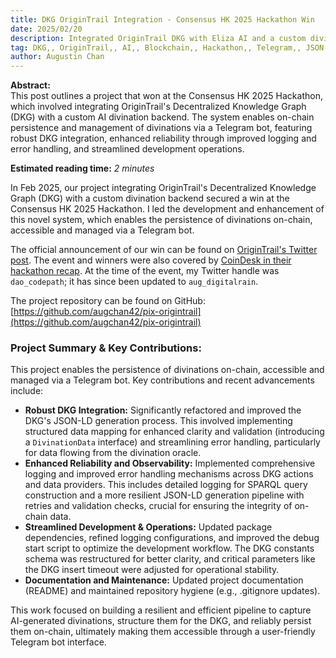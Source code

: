 ```yaml
---
title: DKG OriginTrail Integration - Consensus HK 2025 Hackathon Win
date: 2025/02/20
description: Integrated OriginTrail DKG with Eliza AI and a custom divination backend, enabling on-chain persistence of divinations via a Telegram bot.
tag: DKG,, OriginTrail,, AI,, Blockchain,, Hackathon,, Telegram,, JSON-LD,, SPARQL,, NodeJS,
author: Augustin Chan
---
```



**Abstract:**  
This post outlines a project that won at the Consensus HK 2025 Hackathon, which involved integrating OriginTrail's Decentralized Knowledge Graph (DKG) with a custom AI divination backend. The system enables on-chain persistence and management of divinations via a Telegram bot, featuring robust DKG integration, enhanced reliability through improved logging and error handling, and streamlined development operations.

**Estimated reading time:** _2 minutes_

In Feb 2025, our project integrating OriginTrail's Decentralized Knowledge Graph (DKG) with a custom divination backend secured a win at the Consensus HK 2025 Hackathon. I led the development and enhancement of this novel system, which enables the persistence of divinations on-chain, accessible and managed via a Telegram bot.

The official announcement of our win can be found on [OriginTrail's Twitter post](https://x.com/origin_trail/status/1892543087479505352). The event and winners were also covered by [CoinDesk in their hackathon recap](https://www.coindesk.com/consensus-hong-kong-2025-coverage/2025/02/27/consensus-hackathon-winners-ai-agents-gaming-trading-payments-and-nfts). At the time of the event, my Twitter handle was `dao_codepath`; it has since been updated to `aug_digitalrain`.

The project repository can be found on GitHub: [https://github.com/augchan42/pix-origintrail](https://github.com/augchan42/pix-origintrail)

### Project Summary & Key Contributions:

This project enables the persistence of divinations on-chain, accessible and managed via a Telegram bot. Key contributions and recent advancements include:

- **Robust DKG Integration:** Significantly refactored and improved the DKG's JSON-LD generation process. This involved implementing structured data mapping for enhanced clarity and validation (introducing a `DivinationData` interface) and streamlining error handling, particularly for data flowing from the divination oracle.
- **Enhanced Reliability and Observability:** Implemented comprehensive logging and improved error handling mechanisms across DKG actions and data providers. This includes detailed logging for SPARQL query construction and a more resilient JSON-LD generation pipeline with retries and validation checks, crucial for ensuring the integrity of on-chain data.
- **Streamlined Development & Operations:** Updated package dependencies, refined logging configurations, and improved the debug start script to optimize the development workflow. The DKG constants schema was restructured for better clarity, and critical parameters like the DKG insert timeout were adjusted for operational stability.
- **Documentation and Maintenance:** Updated project documentation (README) and maintained repository hygiene (e.g., .gitignore updates).

This work focused on building a resilient and efficient pipeline to capture AI-generated divinations, structure them for the DKG, and reliably persist them on-chain, ultimately making them accessible through a user-friendly Telegram bot interface.
